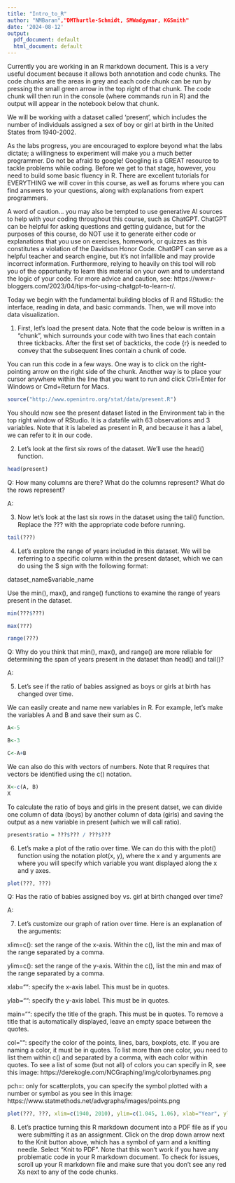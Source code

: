 ```yaml
---
title: "Intro_to_R"
author: "NMBaran","DMThurtle-Schmidt, SMWadgymar, KGSmith"
date: '2024-08-12'
output:
  pdf_document: default
  html_document: default
---
```

Currently you are working in an R markdown document. This is a very useful document because it allows both annotation and code chunks. The code chunks are the areas in grey and each code chunk can be run by pressing the small green arrow in the top right of that chunk. The code chunk will then run in the console (where commands run in R) and the output will appear in the notebook below that chunk.

We will be working with a dataset called 'present', which includes the number of individuals assigned a sex of boy or girl at birth in the United States from 1940-2002.

As the labs progress, you are encouraged to explore beyond what the labs dictate; a willingness to experiment will make you a much better programmer. Do not be afraid to google! Googling is a GREAT resource to tackle problems while coding. Before we get to that stage, however, you need to build some basic fluency in R. There are excellent tutorials for EVERYTHING we will cover in this course, as well as forums where you can find answers to your questions, along with explanations from expert programmers. 

A word of caution... you may also be tempted to use generative AI sources to help with your coding throughout this course, such as ChatGPT. ChatGPT can be helpful for asking questions and getting guidance, but for the purposes of this course, do NOT use it to generate either code or explanations that you use on exercises, homework, or quizzes as this constitutes a violation of the Davidson Honor Code. ChatGPT can serve as a helpful teacher and search engine, but it's not infallible and may provide incorrect information. Furthermore, relying to heavily on this tool will rob you of the opportunity to learn this material on your own and to understand the logic of your code. For more advice and caution, see: https://www.r-bloggers.com/2023/04/tips-for-using-chatgpt-to-learn-r/. 

Today we begin with the fundamental building blocks of R and RStudio: the interface, reading in data, and basic commands. Then, we will move into data visualization.

1) First, let's load the present data.  Note that the code below is written in a "chunk", which surrounds your code with two lines that each contain three tickbacks.  After the first set of backticks, the code {r} is needed to convey that the subsequent lines contain a chunk of code. 

You can run this code in a few ways.  One way is to click on the right-pointing arrow on the right side of the chunk.  Another way is to place your cursor anywhere within the line that you want to run and click Ctrl+Enter for Windows or Cmd+Return for Macs. 

```r
source("http://www.openintro.org/stat/data/present.R")
```

You should now see the present dataset listed in the Environment tab in the top right window of RStudio.  It is a datafile with 63 observations and 3 variables.  Note that it is labeled as present in R, and because it has a label, we can refer to it in our code.


2) Let's look at the first six rows of the dataset.  We'll use the head() function.

```r
head(present)
```

Q: How many columns are there?  What do the columns represent?  What do the rows represent?

A: 



3) Now let's look at the last six rows in the dataset using the tail() function.  Replace the ??? with the appropriate code before running.

```r
tail(???)
```


4) Let's explore the range of years included in this dataset.  We will be referring to a specific column within the present dataset, which we can do using the $ sign with the following format:

dataset_name$variable_name

Use the min(), max(), and range() functions to examine the range of years present in the dataset.  

```r
min(???$???)

max(???)

range(???)
```

Q: Why do you think that min(), max(), and range() are more reliable for determining the span of years present in the dataset than head() and tail()?

A: 



5) Let's see if the ratio of babies assigned as boys or girls at birth has changed over time.

We can easily create and name new variables in R.  For example, let's make the variables A and B and save their sum as C.

```r
A<-5

B<-3

C<-A+B
```

We can also do this with vectors of numbers.  Note that R requires that vectors be identified using the c() notation.

```r
X<-c(A, B)
X
```


To calculate the ratio of boys and girls in the present datset, we can divide one column of data (boys) by another column of data (girls) and saving the output as a new variable in present (which we will call ratio).

```r
present$ratio = ???$??? / ???$???
```



6) Let's make a plot of the ratio over time.  We can do this with the plot() function using the notation plot(x, y), where the x and y arguments are where you will specify which variable you want displayed along the x and y axes.

```r
plot(???, ???)
```

Q: Has the ratio of babies assigned boy vs. girl at birth changed over time?

A: 


7) Let's customize our graph of ration over time.  Here is an explanation of the arguments:

xlim=c(): set the range of the x-axis. Within the c(), list the min and max of the range separated by a comma.

ylim=c(): set the range of the y-axis. Within the c(), list the min and max of the range separated by a comma.

xlab="": specify the x-axis label.  This must be in quotes.

ylab="": specify the y-axis label.  This must be in quotes.

main="": specify the title of the graph.  This must be in quotes.  To remove a title that is automatically displayed, leave an empty space between the quotes.

col="": specify the color of the points, lines, bars, boxplots, etc. If you are naming a color, it must be in quotes.  To list more than one color, you need to list them within c() and separated by a comma, with each color within quotes.  To see a list of some (but not all) of colors you can specify in R, see this image: https://derekogle.com/NCGraphing/img/colorbynames.png

pch=: only for scatterplots, you can specify the symbol plotted with a number or symbol as you see in this image: https://www.statmethods.net/advgraphs/images/points.png 

```r
plot(???, ???, xlim=c(1940, 2010), ylim=c(1.045, 1.06), xlab="Year", ylab="Ratio of boys to girls", main=" ", col="goldenrod", pch=21)
```



8) Let's practice turning this R markdown document into a PDF file as if you were submitting it as an assignment.  Click on the drop down arrow next to the Knit button above, which has a symbol of yarn and a knitting needle.  Select "Knit to PDF".  Note that this won't work if you have any problematic code in your R markdown document.  To check for issues, scroll up your R markdown file and make sure that you don't see any red Xs next to any of the code chunks.
